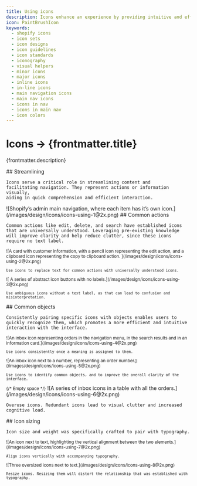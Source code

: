 ```yaml
---
title: Using icons
description: Icons enhance an experience by providing intuitive and efficient navigation, conveying information concisely, and making it more visually appealing.
icon: PaintBrushIcon
keywords:
  - shopify icons
  - icon sets
  - icon designs
  - icon guidelines
  - icon standards
  - iconography
  - visual helpers
  - minor icons
  - major icons
  - inline icons
  - in-line icons
  - main navigation icons
  - main nav icons
  - icons in nav
  - icons in main nav
  - icon colors
---
```


# Icons &rarr; {frontmatter.title}

<Lede>{frontmatter.description}</Lede>

<Subnav />

<LayoutSection card>
  <Text>
    ## Streamlining

    Icons serve a critical role in streamlining content and
    facilitating navigation. They represent actions or information visually,
    aiding in quick comprehension and efficient interaction.

  </Text>
  <Large>
    ![Shopify’s admin main navigation, where each item has it’s own
    icon.](/images/design/icons/icons-using-1@2x.png)
  </Large>
</LayoutSection>

<LayoutSection card>
  <Text>
    ## Common actions

    Common actions like edit, delete, and search have established icons that are universally understood. Leveraging pre-existing knowledge will improve clarity and help reduce clutter, since these icons require no text label.

  </Text>
  <Small variant="do">
    ![A card with customer information, with a pencil icon representing the edit action, and a clipboard icon representing the copy to clipboard action. ](/images/design/icons/icons-using-2@2x.png)

    Use icons to replace text for common actions with universally understood icons.

  </Small>

  <Small variant="dont">
    ![ A series of abstract icon buttons with no labels.](/images/design/icons/icons-using-3@2x.png)

    Use ambiguous icons without a text label, as that can lead to confusion and misinterpretation.

  </Small>
</LayoutSection>

<LayoutSection card>
  <Text>
    ## Common objects

    Consistently pairing specific icons with objects enables users to quickly recognize them, which promotes a more efficient and intuitive interaction with the interface.

  </Text>
  <Small variant="do">
    ![An inbox icon representing orders in the navigation menu, in the search results and in an information card.](/images/design/icons/icons-using-4@2x.png)

    Use icons consistently once a meaning is assigned to them.

  </Small>
  <Small variant="do">
    ![An inbox icon next to a number, representing an order number.](/images/design/icons/icons-using-5@2x.png)

    Use icons to identify common objects, and to improve the overall clarity of the interface.

  </Small>
  <Small>{/* Empty space */}</Small>
  <Large variant="dont">
    ![A series of inbox icons in a table with all the orders.](/images/design/icons/icons-using-6@2x.png)

    Overuse icons. Redundant icons lead to visual clutter and increased cognitive load.

  </Large>
</LayoutSection>

<LayoutSection card>
  <Text>
    ## Icon sizing

    Icon size and weight was specifically crafted to pair with typography.

  </Text>
  <Small variant="do">
    ![An icon next to text, highlighting the vertical alignment between the two elements.](/images/design/icons/icons-using-7@2x.png)

    Align icons vertically with accompanying typography.

  </Small>
  <Small variant="dont">
    ![Three oversized icons next to text.](/images/design/icons/icons-using-8@2x.png)

    Resize icons. Resizing them will distort the relationship that was established with typography.

  </Small>
</LayoutSection>
